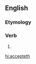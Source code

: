 ==English==

===Etymology===
{{suffix|accept|eth|lang=en}}

===Verb===
{{head|en|verb form}}

# {{en-archaic third-person singular of|accept}}

[[hi:accepteth]]